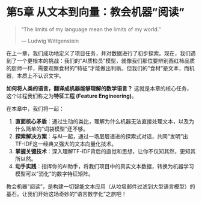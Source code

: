# 第5章 从文本到向量：教会机器"阅读" {#sec-text-to-vectors}

> "The limits of my language mean the limits of my world."
>
> --- Ludwig Wittgenstein

在上一章，我们成功地定义了项目任务，并对数据进行了初步探索。现在，我们遇到了一个更根本的挑战：我们的"AI质检员"模型，就像我们那位要辨别西红柿品质的厨师一样，需要观察食材的"特征"才能做出判断。但我们的"食材"是文本，而机器，本质上不认识文字。

**如何将人类的语言，翻译成机器能够理解的数学语言？** 这就是本章的核心任务，这个过程我们称之为**特征工程 (Feature Engineering)**。

在本章中，我们将一起：

1.  **直面核心矛盾**：通过生动的类比，理解为什么机器无法直接处理文本，以及为什么简单的"词袋模型"还不够。
2.  **探索解决方案**：与AI一起，通过一场层层递进的探索式对话，共同"发明"出TF-IDF这一经典又强大的文本向量化技术。
3.  **掌握关键技术**：深入理解TF-IDF背后的直觉和思想，让你不仅知其然，更知其所以然。
4.  **动手实践**：指挥你的AI助手，将我们项目中的真实文本数据，转换为机器学习模型可以"消化"的数字特征矩阵。

教会机器"阅读"，是构建一切智能文本应用（从垃圾邮件过滤到大型语言模型）的基石。让我们开始这场奇妙的"语言数学化"之旅吧！ 